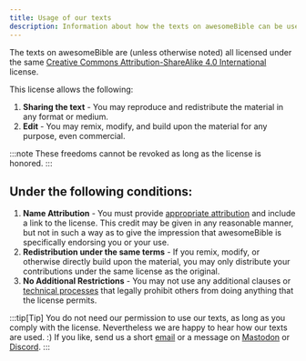 ```yaml
---
title: Usage of our texts
description: Information about how the texts on awesomeBible can be used.
---
```


The texts on awesomeBible are (unless otherwise noted) all licensed under the same [Creative Commons Attribution-ShareAlike 4.0 International](https://creativecommons.org/licenses/by-sa/4.0/deed.en) license.

This license allows the following:
1. **Sharing the text** - You may reproduce and redistribute the material in any format or medium.
2. **Edit** - You may remix, modify, and build upon the material
for any purpose, even commercial.

:::note
    These freedoms cannot be revoked as long as the license is honored.
:::

## Under the following conditions:
1. **Name Attribution** - You must provide [appropriate attribution](https://wiki.creativecommons.org/wiki/License_Versions#Detailed_attribution_comparison_chart) and include a link to the license. This credit may be given in any reasonable manner, but not in such a way as to give the impression that awesomeBible is specifically endorsing you or your use.
2. **Redistribution under the same terms** - If you remix, modify, or otherwise directly build upon the material, you may only distribute your contributions under the same license as the original.
3. **No Additional Restrictions** - You may not use any additional clauses or [technical processes](https://wiki.creativecommons.org/wiki/License_Versions#Application_of_effective_technological_measures_by_users_of_CC-licensed_works_prohibited) that legally prohibit others from doing anything that the license permits.

:::tip[Tip]
You do not need our permission to use our texts, as long as you comply with the license. Nevertheless we are happy to hear how our texts are used. :)
If you like, send us a short [email](mailto:hey@awesomebible.de) or a message on [Mastodon](https://youthweb.social/@awesomebible) or [Discord](https://chat.awesomebible.de).
:::